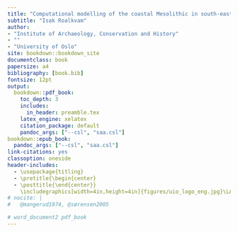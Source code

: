 ```yaml
--- 
title: "Computational modelling of the coastal Mesolithic in south-eastern Norway"
subtitle: "Isak Roalkvam"
author: 
- "Institute of Archaeology, Conservation and History"
- ""
- "University of Oslo"
site: bookdown::bookdown_site
documentclass: book
papersize: a4
bibliography: [book.bib]
fontsize: 12pt
output:
  bookdown::pdf_book: 
    toc_depth: 3
    includes:
      in_header: preamble.tex
    latex_engine: xelatex
    citation_package: default
    pandoc_args: ["--csl", "saa.csl"]
bookdown::epub_book:
  pandoc_args: ["--csl", "saa.csl"]
link-citations: yes
classoption: oneside
header-includes:
  - \usepackage{titling}
  - \pretitle{\begin{center}
  - \posttitle{\end{center}}
    \includegraphics[width=4in,height=4in]{figures/uio_logo_eng.jpg}\LARGE\\}
# nocite: | 
#   @mangerud1974, @sørensen2005

# word_document2 pdf_book
---
```

